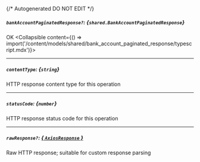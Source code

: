 {/* Autogenerated DO NOT EDIT  */}

##### `bankAccountPaginatedResponse?`: *{`shared.BankAccountPaginatedResponse`}*
OK
<Collapsible content={() => import('/content/models/shared/bank_account_paginated_response/typescript.mdx')}>
</Collapsible>

---
##### `contentType`: *{`string`}*
HTTP response content type for this operation

---
##### `statusCode`: *{`number`}*
HTTP response status code for this operation

---
##### `rawResponse?`: [*{ `AxiosResponse` }*](https://axios-http.com/docs/res_schema)
Raw HTTP response; suitable for custom response parsing

